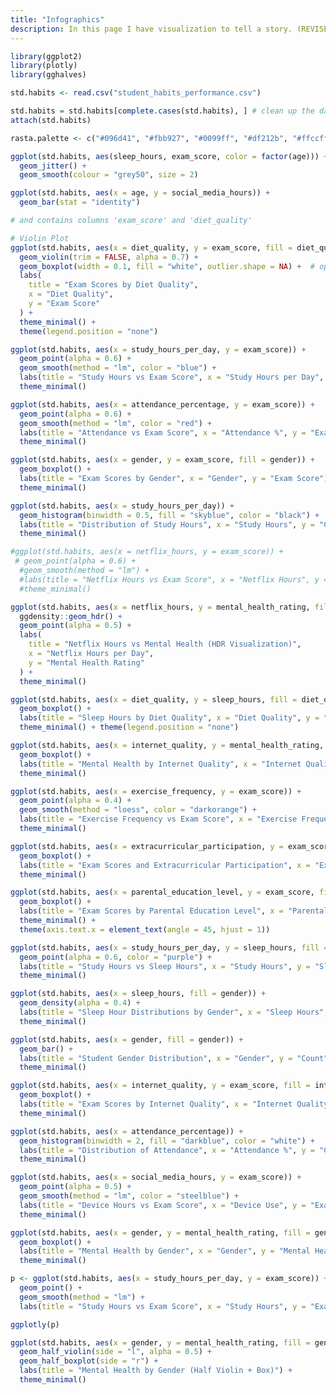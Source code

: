 ```yaml
---
title: "Infographics"
description: In this page I have visualization to tell a story. (REVISE THIS!!)
---
```


```r
library(ggplot2)
library(plotly)
library(gghalves)
```

```r
std.habits <- read.csv("student_habits_performance.csv")
```

```r
std.habits = std.habits[complete.cases(std.habits), ] # clean up the data
attach(std.habits)
```

```r
rasta.palette <- c("#096d41", "#fbb927", "#0099ff", "#df212b", "#ffccff", "#ccccff", "#9966cc", "#99ccff")
```

```r
ggplot(std.habits, aes(sleep_hours, exam_score, color = factor(age))) +
  geom_jitter() + 
  geom_smooth(colour = "grey50", size = 2)

```
```r
ggplot(std.habits, aes(x = age, y = social_media_hours)) +
  geom_bar(stat = "identity")
```


```r

# and contains columns 'exam_score' and 'diet_quality'

# Violin Plot
ggplot(std.habits, aes(x = diet_quality, y = exam_score, fill = diet_quality)) +
  geom_violin(trim = FALSE, alpha = 0.7) +
  geom_boxplot(width = 0.1, fill = "white", outlier.shape = NA) +  # optional: add boxplot inside
  labs(
    title = "Exam Scores by Diet Quality",
    x = "Diet Quality",
    y = "Exam Score"
  ) +
  theme_minimal() +
  theme(legend.position = "none")

```


```r
ggplot(std.habits, aes(x = study_hours_per_day, y = exam_score)) +
  geom_point(alpha = 0.6) +
  geom_smooth(method = "lm", color = "blue") +
  labs(title = "Study Hours vs Exam Score", x = "Study Hours per Day", y = "Exam Score") +
  theme_minimal()

```

```r
ggplot(std.habits, aes(x = attendance_percentage, y = exam_score)) +
  geom_point(alpha = 0.6) +
  geom_smooth(method = "lm", color = "red") +
  labs(title = "Attendance vs Exam Score", x = "Attendance %", y = "Exam Score") +
  theme_minimal()

```

```r
ggplot(std.habits, aes(x = gender, y = exam_score, fill = gender)) +
  geom_boxplot() +
  labs(title = "Exam Scores by Gender", x = "Gender", y = "Exam Score") +
  theme_minimal()

```


```r
ggplot(std.habits, aes(x = study_hours_per_day)) +
  geom_histogram(binwidth = 0.5, fill = "skyblue", color = "black") +
  labs(title = "Distribution of Study Hours", x = "Study Hours", y = "Count") +
  theme_minimal()

```

```r
#ggplot(std.habits, aes(x = netflix_hours, y = exam_score)) +
 # geom_point(alpha = 0.6) +
  #geom_smooth(method = "lm") +
  #labs(title = "Netflix Hours vs Exam Score", x = "Netflix Hours", y = "Exam Score") +
  #theme_minimal()

ggplot(std.habits, aes(x = netflix_hours, y = mental_health_rating, fill = gender)) +
  ggdensity::geom_hdr() +
  geom_point(alpha = 0.5) +
  labs(
    title = "Netflix Hours vs Mental Health (HDR Visualization)",
    x = "Netflix Hours per Day",
    y = "Mental Health Rating"
  ) +
  theme_minimal()

```

```r
ggplot(std.habits, aes(x = diet_quality, y = sleep_hours, fill = diet_quality)) +
  geom_boxplot() +
  labs(title = "Sleep Hours by Diet Quality", x = "Diet Quality", y = "Sleep Hours") +
  theme_minimal() + theme(legend.position = "none")

```
```r
ggplot(std.habits, aes(x = internet_quality, y = mental_health_rating, fill = internet_quality)) +
  geom_boxplot() +
  labs(title = "Mental Health by Internet Quality", x = "Internet Quality", y = "Mental Health Rating") +
  theme_minimal()

```


```r
ggplot(std.habits, aes(x = exercise_frequency, y = exam_score)) +
  geom_point(alpha = 0.4) +
  geom_smooth(method = "loess", color = "darkorange") +
  labs(title = "Exercise Frequency vs Exam Score", x = "Exercise Frequency", y = "Exam Score") +
  theme_minimal()

```

```r
ggplot(std.habits, aes(x = extracurricular_participation, y = exam_score, fill = extracurricular_participation)) +
  geom_boxplot() +
  labs(title = "Exam Scores and Extracurricular Participation", x = "Extracurricular?", y = "Exam Score") +
  theme_minimal()

```

```r
ggplot(std.habits, aes(x = parental_education_level, y = exam_score, fill = parental_education_level)) +
  geom_boxplot() +
  labs(title = "Exam Scores by Parental Education Level", x = "Parental Education", y = "Exam Score") +
  theme_minimal() +
  theme(axis.text.x = element_text(angle = 45, hjust = 1))

```

```r
ggplot(std.habits, aes(x = study_hours_per_day, y = sleep_hours, fill = study_hours_per_day)) +
  geom_point(alpha = 0.6, color = "purple") +
  labs(title = "Study Hours vs Sleep Hours", x = "Study Hours", y = "Sleep Hours") +
  theme_minimal()

```

```r
ggplot(std.habits, aes(x = sleep_hours, fill = gender)) +
  geom_density(alpha = 0.4) +
  labs(title = "Sleep Hour Distributions by Gender", x = "Sleep Hours", y = "Density") +
  theme_minimal()

```


```r
ggplot(std.habits, aes(x = gender, fill = gender)) +
  geom_bar() +
  labs(title = "Student Gender Distribution", x = "Gender", y = "Count") +
  theme_minimal()

```

```r
ggplot(std.habits, aes(x = internet_quality, y = exam_score, fill = internet_quality)) +
  geom_boxplot() +
  labs(title = "Exam Scores by Internet Quality", x = "Internet Quality", y = "Exam Score") +
  theme_minimal()

```

```r
ggplot(std.habits, aes(x = attendance_percentage)) +
  geom_histogram(binwidth = 2, fill = "darkblue", color = "white") +
  labs(title = "Distribution of Attendance", x = "Attendance %", y = "Count") +
  theme_minimal()

```


```r
ggplot(std.habits, aes(x = social_media_hours, y = exam_score)) +
  geom_point(alpha = 0.5) +
  geom_smooth(method = "lm", color = "steelblue") +
  labs(title = "Device Hours vs Exam Score", x = "Device Use", y = "Exam Score") +
  theme_minimal()

```


```r
ggplot(std.habits, aes(x = gender, y = mental_health_rating, fill = gender)) +
  geom_boxplot() +
  labs(title = "Mental Health by Gender", x = "Gender", y = "Mental Health Rating") +
  theme_minimal()

```
```r
p <- ggplot(std.habits, aes(x = study_hours_per_day, y = exam_score)) +
  geom_point() +
  geom_smooth(method = "lm") +
  labs(title = "Study Hours vs Exam Score", x = "Study Hours", y = "Exam Score")

ggplotly(p)

```


```r
ggplot(std.habits, aes(x = gender, y = mental_health_rating, fill = gender)) +
  geom_half_violin(side = "l", alpha = 0.5) +
  geom_half_boxplot(side = "r") +
  labs(title = "Mental Health by Gender (Half Violin + Box)") +
  theme_minimal()

```




